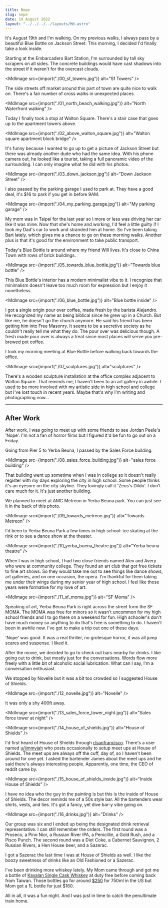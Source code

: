 ```yaml
---
title: Nope
slug: nope
date: 19 August 2022
layout: "../../../../layouts/Md.astro"
---
```



It's August 19th and I'm walking.
On my previous walks, I always pass by a beautiful Blue Bottle on Jackson Street.
This morning, I decided I'd finally take a look inside.

Starting at the Embarcadero Bart Station, I'm surrounded by tall sky scrapers on all sides.
The concrete buildings would have cast shadows into the street if it weren't for the overcast clouds.

<MdImage src={import("./00_sf_towers.jpg")} alt="Sf Towers" />

The side streets off market around this part of town are quite nice to walk on.
There's a fair number of cross walks in unexpected places.

<MdImage
  src={import("./01_north_beach_walking.jpg")}
  alt="North Waterfront walking"
/>

Today I finally took a stop at Walton Square.
There's a stair case that goes up to the apartment towers above.

<MdImage
  src={import("./02_above_walton_square.jpg")}
  alt="Walton square apartment block bridge"
/>

It's funny because I wanted to go up to get a picture of Jackson Street but there was already another dude who had the same idea.
With his phone camera out, he looked like a tourist, taking a full panoramic video of the surrounding.
I can only imagine what he did with his photos.

<MdImage src={import("./03_down_jackson.jpg")} alt="Down Jackson Street" />

I also passed by the parking garage I used to park at.
They have a good deal, it's $16 to park if you get in before 9AM.

<MdImage src={import("./04_my_parking_garage.jpg")} alt="My parking garage" />

My mom was in Taipei for the last year so I more or less was driving her car like it was mine.
Now that she's home and working, I'd feel a little guilty if I took my Dad's car to work and stranded him at home.
So I've been taking Bart lately, which gives me a chance to go on these morning walks.
Another plus is that it's good for the environment to take public transport.

Today's Blue Bottle is around where my friend Will lives.
It's close to China Town with rows of brick buildings.

<MdImage
  src={import("./05_towards_blue_bottle.jpg")}
  alt="Towards blue bottle"
/>

This Blue Bottle's interior has a modern minimalist vibe to it.
I recognize that minimalism doesn't leave too much room for expression but I enjoy it nonetheless.

<MdImage src={import("./06_blue_bottle.jpg")} alt="Blue bottle inside" />

I got a single origin pour over coffee, made fresh by the barista Alejandro.
He recognized my name as being biblical since he grew up in a Church.
But like me, he doesn't go the church anymore.
He said his friend has been getting him into Free Masonry.
It seems to be a secretive society as he couldn't really tell me what they do.
The pour over was delicious though.
A fresh made pour over is always a treat since most places will serve you pre-brewed pot coffee.

I took my morning meeting at Blue Bottle before walking back towards the office.

<MdImage src={import("./07_sculptures.jpg")} alt="sculptures" />

There's a wooden sculpture installation at the office complex adjacent to Walton Square.
That reminds me, I haven't been to an art gallery in awhile.
I used to be more involved with my artistic side in high school and college but I've lost touch in recent years.
Maybe that's why I'm writing and photographing now...

---

## After Work

After work, I was going to meet up with some friends to see Jordan Peele's 'Nope'.
I'm not a fan of horror films but I figured it'd be fun to go out on a Friday.

Going from Pier 5 to Yerba Beuna, I passed by the Sales Force building.

<MdImage
  src={import("./08_sales_force_building.jpg")}
  alt="sales force building"
/>

That building went up sometime when I was in college so it doesn't really register with my days exploring the city in high school.
Some people thinks it's an eyesore on the city skyline.
They lovingly call it 'Zeus's Dildo'.
I don't care much for it. It's just another building.

We planned to meet at AMC Metreon in Yerba Beuna park.
You can just see it in the back of this photo.

<MdImage src={import("./09_towards_metreon.jpg")} alt="Towards Metreon" />

I'd been to Yerba Beuna Park a few times in high school: ice skating at the rink or to see a dance show at the theater.

<MdImage
  src={import("./10_yerba_buena_theatre.jpg")}
  alt="Yerba beuna theatre"
/>

When I was in high school, I had two close friends named Alex and Avery who were at community college.
They found an art club that got free tickets to fine art shows.
So they would take me out to see things like dance shows, art galleries, and on one occasion, the opera.
I'm thankful for them taking me under their wings during my senior year of high school.
I feel like those years were formative for my love of art.

<MdImage src={import("./11_sf_moma.jpg")} alt="SF Moma" />

Speaking of art, Yerba Beuna Park is right across the street form the SF MOMA.
The MOMA was free for minors so it wasn't uncommon for my high school friends and I to go there on a weekend for fun.
High schooler's don't have much money so anything to do that's free is something to do.
I haven't been in awhile now.
I've got to make a trip out one of these days.

'Nope' was good.
It was a real thriller, no grotesque horror, it was all jump scares and suspense.
I liked it.

After the movie, we decided to go to check out bars nearby for drinks.
I like going out to drink, but mostly just for the conversations.
Words flow more freely with a little bit of alcoholic social lubrication.
What can I say, I'm a conversation enthusiast.

We stopped by Novelle but it was a bit too crowded so I suggested House of Shields.

<MdImage src={import("./12_novelle.jpg")} alt="Novelle" />

It was only a shy 400ft away.

<MdImage
  src={import("./13_sales_force_tower_night.jpg")}
  alt="Sales force tower at night"
/>

<MdImage src={import("./14_house_of_shields.jpg")} alt="House of Shields" />

I'd first heard of House of Shields through [r/sanfrancisco](https://www.reddit.com/r/sanfrancisco/).
There's a user named [u/jimmyjah](https://www.reddit.com/user/jimmyjah/) who posts occasionally to setup meet ups at House of Shields.
The meet ups are always off the cuff, day of, so I haven't been around for one yet.
I asked the bartender James about the meet ups and he said there's always interesting people.
Apparently, one time, the CEO of reddit came by.

<MdImage
  src={import("./15_house_of_shields_inside.jpg")}
  alt="Inside House of Shields"
/>

I have no idea who the guy in the painting is but this is the inside of House of Shields.
The decor reminds me of a 50s style bar.
All the bartenders wear shirts, vests, and ties.
It's got a fancy, yet dive bar-y vibe going on.

<MdImage src={import("./16_drinks.jpg")} alt="Drinks" />

Our group was six and I ended up being the designated drink retrieval representative.
I can still remember the orders.
The first round was a Proseco, a Pino Nior, a Russian River IPA, a Penicillin, a Gold Rush, and a Pisco Punch.
The second round was a Diet Coke, a Cabernet Sauvignon, 2 Russian Rivers, a Hen House beer, and a Sazerac.

I got a Sazerac the last time I was at House of Shields as well.
I like the boozy sweetness of drinks like an Old Fashioned or a Sazerac.

I've been drinking more whiskey lately.
My Mom came through and got me a bottle of [Kavalan Single Cask Whiskey](https://www.kavalanwhisky.com/en/product.php?act=view&id=13) 
at duty free before coming back from Taiwan.
Those bottles go for around [$250](https://www.totalwine.com/spirits/scotch/single-malt/kavalan-whisky-solist/p/151857750)
for 750ml in the US but Mom got a 1L bottle for just $160.

All in all, it was a fun night.
And I was just in time to catch the penultimate train home.

